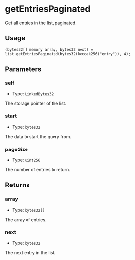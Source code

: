 # getEntriesPaginated

Get all entries in the list, paginated.

## Usage

```solidity copy
(bytes32[] memory array, bytes32 next) = list.getEntriesPaginated(bytes32(keccak256("entry")), 4);
```

## Parameters

### self

- Type: `LinkedBytes32`

The storage pointer of the list.

### start

- Type: `bytes32`

The data to start the query from.

### pageSize

- Type: `uint256`

The number of entries to return.

## Returns

### array

- Type: `bytes32[]`

The array of entries.

### next

- Type: `bytes32`

The next entry in the list.
